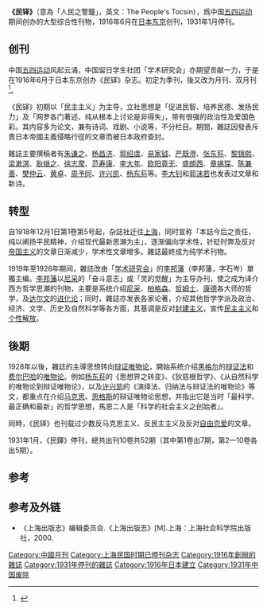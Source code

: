 {{otheruses|民鐸}}

'''《民铎》'''（意為「人民之警鐘」，英文：The People's Tocsin），爲中国[[五四运动|五四运动]]期间创办的大型综合性刊物，1916年6月在[[日本|日本]][[东京|东京]]创刊，1931年1月停刊。
==创刊==
中国[[五四运动|五四运动]]风起云涌，中国留日学生社团「学术研究会」亦期望贡献一力，于是在1916年6月于日本东京创办《民铎》杂志。初定为季刊，後又改为月刊、双月刊<ref>{{Cite book|title=湖湘文化通史 第4册 近代卷 上|last=[[朱汉民|朱汉民]]总主编；[[王兴国|王兴国]]主编|first=|publisher=长沙：[[岳麓书社|岳麓书社]]|year=2015.05|isbn=7-5538-0300-6|location=|pages=188}}</ref>。

《民铎》初期以「民主主义」为主导，立社思想是「促进民智、培养民德、发扬民力」及「网罗各门著述，纯从根本上讨论是非得失」，带有很强的政治性及爱国色彩。其内容多为论文，兼有诗词、戏剧、小说等，不分栏目。期間，雜誌因發表斥責日本帝國主義侵略行徑的文章而被日本政府查封。

雜誌主要撰稿者有[[朱谦之|朱谦之]]、[[杨昌济|杨昌济]]、[[郭绍虞|郭绍虞]]、[[易家钺|易家钺]]、[[严既澄|严既澄]]、[[张东荪|张东荪]]、[[黎锦熙|黎锦熙]]、[[梁漱溟|梁漱溟]]、[[耿继之|耿继之]]、[[徐志摩|徐志摩]]、[[范寿康|范寿康]]、[[李大年|李大年]]、[[欧阳竟无|欧阳竟无]]、[[盛朗西|盛朗西]]、[[章锡琛|章锡琛]]、[[陈兼善|陈兼善]]、[[樊仲云|樊仲云]]、[[黄卓|黄卓]]、[[周予同|周予同]]、[[许兴凯|许兴凯]]、[[杨东荪|杨东荪]]等。[[李大钊|李大钊]]和[[郭沫若|郭沫若]]也发表过文章和新诗。

==转型==
自1918年12月1日第1卷第5号起，杂誌社迁往[[上海|上海]]，同时宣称「本誌今后之责任，纯以阐扬平民精神，介绍现代最新思潮为主」，逐渐偏向学术性，针砭时弊及反对[[帝国主义|帝国主义]]的文章日渐减少，学术性文章增多。雜誌最終成为纯学术刊物。

1919年至1928年期间，雜誌改由「[[学术研究会|学术研究会]]」的[[李石岑|李邦藩]]（李邦藩，字石岑）單獨主编。[[李石岑|李邦藩]]以[[尼采|尼采]]的「奋斗意志」或「灵的觉醒」为主导办刊，使之成为译介西方哲学思潮的刊物，主要是系统介绍[[尼采|尼采]]、[[柏格森|柏格森]]、[[哲姆士|哲姆士]]、[[康德|康德]]各大师的哲学，及[[达尔文|达尔文]]的[[进化论|进化论]]；同时，雜誌亦发表各家论著，介绍其他哲学学派及政治、经济、文学、历史及自然科学等各方面，其基调是反对[[封建主义|封建主义]]，宣传[[民主主义|民主主义]]和[[个性解放|个性解放]]。

==後期==
1928年以後，雜誌的主導思想转向[[辩证唯物论|辩证唯物论]]，開始系统介绍[[黑格尔|黑格尔]]的[[辩证法|辩证法]]和[[费尔巴哈|费尔巴哈]]的[[唯物论|唯物论]]。例如[[杨东荪|杨东荪]]的《思想界之转变》、《狄慈根哲学》、《从自然科学的唯物论到辩证唯物论》，以及[[许兴凯|许兴凯]]的《演绎法、归纳法与辩证法的唯物论》等文，都重点在介绍[[马克思|马克思]]、[[恩格斯|恩格斯]]的辩证唯物论思想，并指出它是当时「最科学、最正确和最新」的哲学思想，馬恩二人是「科学的社会主义之创始者」。

同時，《民铎》也刊载过少数反马克思主义、反民主主义及反对[[自由恋爱|自由恋爱]]的文章。

1931年1月，《民鐸》停刊，總共出刊10卷共52期（其中第1卷出7期，第2—10卷各出5期）。

==参考==
{{reflist}}

==参考及外链==
* 《上海出版志》编辑委员会.《上海出版志》[M].上海：上海社会科学院出版社，2000.

[[Category:中國月刊|Category:中國月刊]]
[[Category:上海民国时期已停刊杂志|Category:上海民国时期已停刊杂志]]
[[Category:1916年創辦的雜誌|Category:1916年創辦的雜誌]]
[[Category:1931年停刊的雜誌|Category:1931年停刊的雜誌]]
[[Category:1916年日本建立|Category:1916年日本建立]]
[[Category:1931年中国废除|Category:1931年中国废除]]